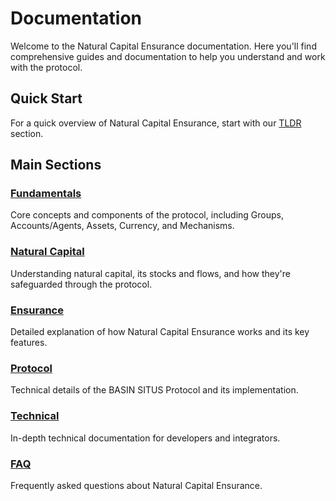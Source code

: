 # Documentation

Welcome to the Natural Capital Ensurance documentation. Here you'll find comprehensive guides and documentation to help you understand and work with the protocol.

## Quick Start

For a quick overview of Natural Capital Ensurance, start with our [TLDR](/docs/tldr) section.

## Main Sections

### [Fundamentals](/docs/fundamentals)
Core concepts and components of the protocol, including Groups, Accounts/Agents, Assets, Currency, and Mechanisms.

### [Natural Capital](/docs/natural-capital)
Understanding natural capital, its stocks and flows, and how they're safeguarded through the protocol.

### [Ensurance](/docs/ensurance)
Detailed explanation of how Natural Capital Ensurance works and its key features.

### [Protocol](/docs/protocol)
Technical details of the BASIN SITUS Protocol and its implementation.

### [Technical](/docs/technical)
In-depth technical documentation for developers and integrators.

### [FAQ](/docs/faq)
Frequently asked questions about Natural Capital Ensurance.